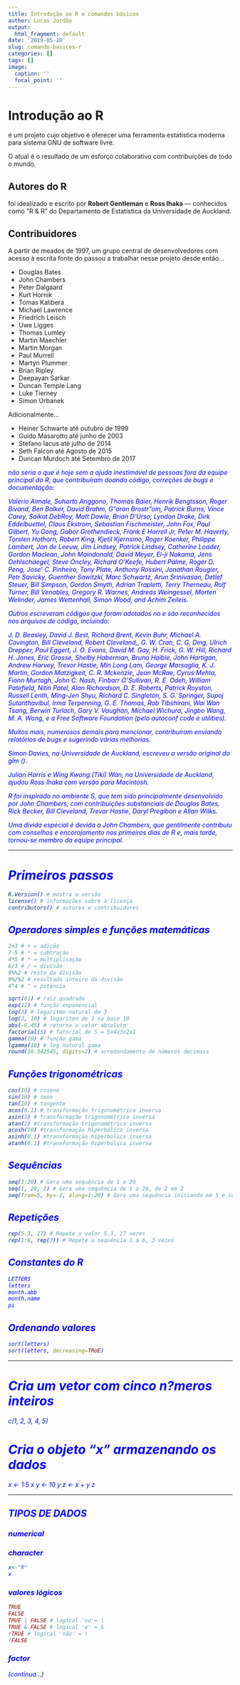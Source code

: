 ```yaml
---
title: Introdução ao R e comandos básicos
author: Lucas Jordão
output:
  html_fragment: default
date: '2019-05-10'
slug: comando-basicos-r
categories: []
tags: []
image:
  caption: ''
  focal_point: ''
---
```


# Introdução ao R

<i class="fab fa-r-project" style="color:blue"></i> é um projeto cujo objetivo é oferecer uma ferramenta estatística moderna para sistema GNU de software livre.

O atual <i class="fab fa-r-project" style="color:blue"></i> é o resultado de um esforço colaborativo com contribuições de todo o mundo.


## Autores do R

<i class="fab fa-r-project" style="color:blue"></i> foi idealizado e escrito por **Robert Gentleman** e **Ross Ihaka** — conhecidos como "R & R" do Departamento de Estatística da Universidade de Auckland.

## Contribuidores

A partir de meados de 1997, um grupo central de desenvolvedores com acesso à escrita fonte do <i class="fab fa-r-project" style="color:blue"></i> passou a trabalhar nesse projeto desde então...

- Douglas Bates  
- John Chambers  
- Peter Dalgaard  
- Kurt Hornik  
- Tomas Kalibera  
- Michael Lawrence  
- Friedrich Leisch  
- Uwe Ligges  
- Thomas Lumley  
- Martin Maechler  
- Martin Morgan  
- Paul Murrell  
- Martyn Plummer  
- Brian Ripley  
- Deepayan Sarkar  
- Duncan Temple Lang  
- Luke Tierney  
- Simon Urbanek  

Adicionalmente...  

- Heiner Schwarte até outubro de 1999  
- Guido Masarotto até junho de 2003  
- Stefano Iacus até julho de 2014  
- Seth Falcon até Agosto de 2015  
- Duncan Murdoch até Setembro de 2017  

<i class="fab fa-r-project" style="color:blue"> não seria o que é hoje sem a ajuda inestimável de pessoas fora da equipe principal do R, que contribuíram doando código, correções de bugs e documentação:

Valerio Aimale, Suharto Anggono, Thomas Baier, Henrik Bengtsson, Roger Bivand,
Ben Bolker, David Brahm, G"oran Brostr"om, Patrick Burns, Vince Carey,
Saikat DebRoy, Matt Dowle, Brian D'Urso, Lyndon Drake, Dirk Eddelbuettel,
Claus Ekstrom, Sebastian Fischmeister, John Fox, Paul Gilbert,
Yu Gong, Gabor Grothendieck, Frank E Harrell Jr, Peter M. Haverty,
Torsten Hothorn, Robert King, Kjetil Kjernsmo, Roger Koenker, Philippe Lambert,
Jan de Leeuw, Jim Lindsey, Patrick Lindsey, Catherine Loader,
Gordon Maclean, John Maindonald, David Meyer, Ei-ji Nakama,
Jens Oehlschaegel, Steve Oncley, Richard O'Keefe, Hubert Palme,
Roger D. Peng, Jose' C. Pinheiro, Tony Plate, Anthony Rossini,
Jonathan Rougier, Petr Savicky, Guenther Sawitzki, Marc Schwartz,
Arun Srinivasan, Detlef Steuer, Bill Simpson, Gordon Smyth, Adrian Trapletti,
Terry Therneau, Rolf Turner, Bill Venables, Gregory R. Warnes,
Andreas Weingessel, Morten Welinder, James Wettenhall, Simon Wood, and
Achim Zeileis.

Outros escreveram códigos que foram adotados no <i class="fab fa-r-project" style="color:blue"> e são reconhecidos nos arquivos de código, incluindo:

J. D. Beasley, David J. Best, Richard Brent, Kevin Buhr, Michael
A. Covington, Bill Cleveland, Robert Cleveland,, G. W. Cran,
C. G. Ding, Ulrich Drepper, Paul Eggert, J. O. Evans, David M. Gay,
H. Frick, G. W. Hill, Richard H. Jones, Eric Grosse, Shelby Haberman,
Bruno Haible, John Hartigan, Andrew Harvey, Trevor Hastie, Min Long
Lam, George Marsaglia, K. J. Martin, Gordon Matzigkeit,
C. R. Mckenzie, Jean McRae, Cyrus Mehta, Fionn Murtagh, John C. Nash,
Finbarr O'Sullivan, R. E. Odeh, William Patefield, Nitin Patel, Alan
Richardson, D. E. Roberts, Patrick Royston, Russell Lenth, Ming-Jen
Shyu, Richard C. Singleton, S. G. Springer, Supoj Sutanthavibul, Irma
Terpenning, G. E. Thomas, Rob Tibshirani, Wai Wan Tsang, Berwin
Turlach, Gary V. Vaughan, Michael Wichura, Jingbo Wang, M. A. Wong,
e a Free Software Foundation (pelo *autoconf code* e *utilities*).

Muitos mais, numerosos demais para mencionar, contribuíram enviando relatórios de bugs e sugerindo várias melhorias.

Simon Davies, na Universidade de Auckland, escreveu a versão original do glm ().

Julian Harris e Wing Kwong (Tiki) Wan, na Universidade de
Auckland, ajudou Ross Ihaka com versão para Macintosh.

R foi inspirado no ambiente S, que tem sido principalmente
desenvolvido por John Chambers, com contribuições substanciais de Douglas Bates, Rick Becker, Bill Cleveland, Trevor Hastie, Daryl Pregibon e Allan Wilks.

Uma dívida especial é devida a John Chambers, que gentilmente contribuiu com conselhos e encorajamento nos primeiros dias de R e, mais tarde, tornou-se membro da equipe principal.

---

# Primeiros passos

```r
R.Version() # mostra a versão
license() # informações sobre a licença
contributors() # autores e contribuidores
```

## Operadores simples e funções matemáticas
```r
2+3 # + = adição
7-5 # * = subtração
4*5 # * = multiplicação
6/3 # / = divisão
9%%2 # resto da divisão
9%/%2 # resultado inteiro da divisão
4^4 # ^ = potência

sqrt(81) # raiz quadrada
exp(12) # função exponencial
log(3) # logaritmo natural de 3
log(3, 10) # logaritmo de 3 na base 10
abs(-6.45) # retorna o valor absoluto
factorial(5) # fatorial de 5 = 5x4x3x2x1
gamma(10) # função gama
lgamma(10) # log natural gama
round(10.342545, digits=2) # arredondamento de números decimais
```

## Funções trigonométricas
```r
cos(10) # coseno
sin(10) # seno
tan(10) # tangente
acos(0.1) # transformação trigonométrica inversa
asin(1) # transformação trigonométrica inversa
atan(1) #transformação trigonométrica inversa
acosh(10) #transformação hiperbólica inversa
asinh(0.1) #transformação hiperbólica inversa
atanh(0.1) #transformação hiperbólica inversa
```


## Sequências
```r
seq(1:20) # Gera uma sequência de 1 a 20
seq(1, 20, 2) # Gera uma sequência de 1 a 20, de 2 em 2
seq(from=5, by=-1, along=1:20) # Gera uma sequência iniciando em 5 e subtraindo -1, 20 vezes
```

## Repetições
```r
rep(5.3, 17) # Repete o valor 5.3, 17 vezes
rep(1:6, rep(3)) # Repete a sequência 1 a 6, 3 vezes
```

## Constantes do R
```r
LETTERS
letters
month.abb
month.name
pi
```

## Ordenando valores
```r
sort(letters)
sort(letters, decreasing=TRUE)
```

---

# Cria um vetor com cinco n?meros inteiros
c(1, 2, 3, 4, 5)

# Cria o objeto "x" armazenando os dados
x <- 1:5
x
y <- 10
y
z <- x + y
z

---

## TIPOS DE DADOS

### numerical


### character
```r
x<-"R"
x
```

### valores lógicos
```r
TRUE
FALSE
TRUE | FALSE # logical 'ou'= |
TRUE & FALSE # logical 'e' = &
!TRUE # logical 'não' = !
!FALSE
```

### factor

(continua...)
